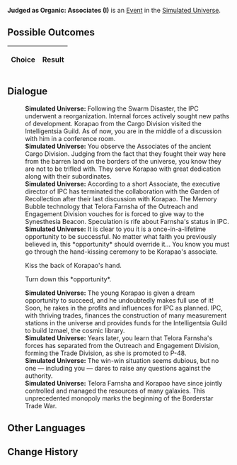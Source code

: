 {{Simulated Universe Event Infobox
|title         = Judged as Organic: Associates (I)
|image         = Random Event 409.png
|type          =
|domains_su    = 
|domains_ext   = 
|domains_swarm = 
|domains_gng   = 
|requirements  =
|prev          = {{tx}}
|next          = {{tx}}
|indexRewards  =
|characters    = 
}}
'''Judged as Organic: Associates (I)''' is an [[Simulated Universe/Events|Event]] in the [[Simulated Universe]].

==Possible Outcomes==
{| class="article-table"
!Choice
!Result

|}

<!--
==Gameplay Notes==

-->
==Dialogue==
{{Dialogue Start}}
:'''Simulated Universe:''' Following the Swarm Disaster, the IPC underwent a reorganization. Internal forces actively sought new paths of development. Korapao from the Cargo Division visited the Intelligentsia Guild. As of now, you are in the middle of a discussion with him in a conference room.
:'''Simulated Universe:''' You observe the Associates of the ancient Cargo Division. Judging from the fact that they fought their way here from the barren land on the borders of the universe, you know they are not to be trifled with. They serve Korapao with great dedication along with their subordinates.
:'''Simulated Universe:''' According to a short Associate, the executive director of IPC has terminated the collaboration with the Garden of Recollection after their last discussion with Korapao. The Memory Bubble technology that Telora Farnsha of the Outreach and Engagement Division vouches for is forced to give way to the Synesthesia Beacon. Speculation is rife about Farnsha's status in IPC.
:'''Simulated Universe:''' It is clear to you it is a once-in-a-lifetime opportunity to be successful. No matter what faith you previously believed in, this *opportunity* should override it... You know you must go through the hand-kissing ceremony to be Korapao's associate.
:{{DIcon|Arrow}} Kiss the back of Korapao's hand.
:{{DIcon|Arrow}} Turn down this *opportunity*.
:'''Simulated Universe:''' The young Korapao is given a dream opportunity to succeed, and he undoubtedly makes full use of it! Soon, he rakes in the profits and influences for IPC as planned. IPC, with thriving trades, finances the construction of many measurement stations in the universe and provides funds for the Intelligentsia Guild to build Izmael, the cosmic library.
:'''Simulated Universe:''' Years later, you learn that Telora Farnsha's forces has separated from the Outreach and Engagement Division, forming the Trade Division, as she is promoted to P-48.
:'''Simulated Universe:''' The win-win situation seems dubious, but no one &mdash; including you &mdash; dares to raise any questions against the authority.
:'''Simulated Universe:''' Telora Farnsha and Korapao have since jointly controlled and managed the resources of many galaxies. This unprecedented monopoly marks the beginning of the Borderstar Trade War.
{{Dialogue End}}

==Other Languages==
{{Other Languages
|zhs   = 判定有机：「合伙人」•其一
|zht   = 判定有機：「合夥人」•其一
|ja    = 有機判定：「経営パートナー」・その1
|ko    = 유기 판단: 「파트너」•1
|es    = Declarado orgánico: asociados I
|fr    = Jugé organique : Partenaires (I)
|ru    = Установленный органик: Партнёр I
|th    = ตัดสินอินทรีย์: "หุ้นส่วน" (1)
|vi    = Phán Định Hữu Cơ: Người Cộng Tác 1
|de    = Organische Einstufung: Geschäftspartner (I)
|id    = Dinilai Organik: "Mitra" (1)
|pt    = Julgado como Orgânico: Sócios (I)
}}

==Change History==
{{Change History|1.0}}
